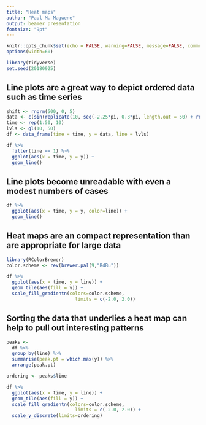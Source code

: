 ```yaml
---
title: "Heat maps"
author: "Paul M. Magwene"
output: beamer_presentation
fontsize: "9pt"    
---
```


```r
knitr::opts_chunk$set(echo = FALSE, warning=FALSE, message=FALSE, comment = "", collapse=TRUE)
options(width=60)
```

```r
library(tidyverse)
set.seed(20180925)
```


## Line plots are a great way to depict ordered data such as time series

```r
shift <- rnorm(500, 0, 5)
data <- c(sin(replicate(10, seq(-2.25*pi, 0.3*pi, length.out = 50) + rnorm(1, 0, pi/2)))) + rnorm(500, 0, 0.25)
time <- rep(1:50, 10)
lvls <- gl(10, 50)
df <- data_frame(time = time, y = data, line = lvls)

df %>%
  filter(line == 1) %>%
  ggplot(aes(x = time, y = y)) +
  geom_line()
```


## Line plots become unreadable with even a modest numbers of cases

```r
df %>%
  ggplot(aes(x = time, y = y, color=line)) +
  geom_line()
```

## Heat maps are an compact representation than are appropriate for large data


```r
library(RColorBrewer)
color.scheme <- rev(brewer.pal(9,"RdBu"))

df %>%
  ggplot(aes(x = time, y = line)) +
  geom_tile(aes(fill = y)) + 
  scale_fill_gradientn(colors=color.scheme,
                         limits = c(-2.0, 2.0))  
```


## Sorting the data that underlies a heat map can help to pull out interesting patterns 

```r
peaks <- 
  df %>% 
  group_by(line) %>% 
  summarise(peak.pt = which.max(y)) %>%
  arrange(peak.pt)

ordering <- peaks$line

df %>%
  ggplot(aes(x = time, y = line)) +
  geom_tile(aes(fill = y)) + 
  scale_fill_gradientn(colors=color.scheme,
                         limits = c(-2.0, 2.0)) +
  scale_y_discrete(limits=ordering)
```

